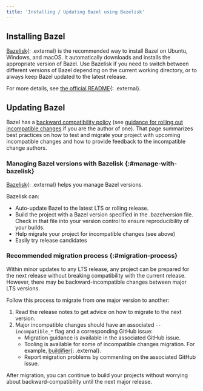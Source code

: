 ```yaml
---
title: 'Installing / Updating Bazel using Bazelisk'
---
```


## Installing Bazel

[Bazelisk](https://github.com/bazelbuild/bazelisk){: .external} is the
recommended way to install Bazel on Ubuntu, Windows, and macOS. It automatically
downloads and installs the appropriate version of Bazel. Use Bazelisk if you
need to switch between different versions of Bazel depending on the current
working directory, or to always keep Bazel updated to the latest release.

For more details, see
[the official README](https://github.com/bazelbuild/bazelisk/blob/master/README.md){: .external}.

## Updating Bazel

Bazel has a [backward compatibility policy](/release/backward-compatibility)
(see [guidance for rolling out incompatible
changes](/contribute/breaking-changes) if you
are the author of one). That page summarizes best practices on how to test and
migrate your project with upcoming incompatible changes and how to provide
feedback to the incompatible change authors.

### Managing Bazel versions with Bazelisk {:#manage-with-bazelisk}

[Bazelisk](https://github.com/bazelbuild/bazelisk){: .external} helps you manage
Bazel versions.

Bazelisk can:

*   Auto-update Bazel to the latest LTS or rolling release.
*   Build the project with a Bazel version specified in the .bazelversion
    file. Check in that file into your version control to ensure reproducibility
    of your builds.
*   Help migrate your project for incompatible changes (see above)
*   Easily try release candidates

### Recommended migration process {:#migration-process}

Within minor updates to any LTS release, any
project can be prepared for the next release without breaking
compatibility with the current release. However, there may be
backward-incompatible changes between major LTS versions.

Follow this process to migrate from one major version to another:

1. Read the release notes to get advice on how to migrate to the next version.
1. Major incompatible changes should have an associated `--incompatible_*` flag
   and a corresponding GitHub issue:
    *   Migration guidance is available in the associated GitHub issue.
    *   Tooling is available for some of incompatible changes migration. For
        example, [buildifier](https://github.com/bazelbuild/buildtools/releases){: .external}.
    *   Report migration problems by commenting on the associated GitHub issue.

After migration, you can continue to build your projects without worrying about
backward-compatibility until the next major release.
